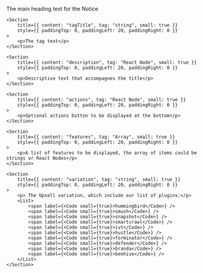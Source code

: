 
<PackageInstallGuide packageName="@wpmudev/sui-upsell-notice" />

<Section title="Props" border={true}>
	<Section
		title={{ content: "title", tag: "string", small: true }}
		style={{ paddingTop: 0, paddingLeft: 20, paddingRight: 0 }}
	>
		<p>The main heading text for the Notice</p>
	</Section>

    <Section
    	title={{ content: "tagTitle", tag: "string", small: true }}
    	style={{ paddingTop: 0, paddingLeft: 20, paddingRight: 0 }}
    >
    	<p>The tag text</p>
    </Section>

    <Section
    	title={{ content: "description", tag: "React Node", small: true }}
    	style={{ paddingTop: 0, paddingLeft: 20, paddingRight: 0 }}
    >
    	<p>Descriptive text that accompagnes the title</p>
    </Section>

    <Section
    	title={{ content: "actions", tag: "React Node", small: true }}
    	style={{ paddingTop: 0, paddingLeft: 20, paddingRight: 0 }}
    >
    	<p>Optional actions button to be displayed at the bottom</p>
    </Section>

    <Section
    	title={{ content: "features", tag: "Array", small: true }}
    	style={{ paddingTop: 0, paddingLeft: 20, paddingRight: 0 }}
    >
    	<p>A list of features to be displayed, the array of items could be strings or React Nodes</p>
    </Section>

    <Section
    	title={{ content: "variation", tag: "string", small: true }}
    	style={{ paddingTop: 0, paddingLeft: 20, paddingRight: 0 }}
    >
    	<p> The Upsell variation, which include our list of plugins:</p>
    	<List>
    		<span label={<Code small={true}>hummingbird</Code>} />
    		<span label={<Code small={true}>smush</Code>} />
    		<span label={<Code small={true}>snapshot</Code>} />
    		<span label={<Code small={true}>smartcrawl</Code>} />
    		<span label={<Code small={true}>ivt</Code>} />
    		<span label={<Code small={true}>hustle</Code>} />
    		<span label={<Code small={true}>forminator</Code>} />
    		<span label={<Code small={true}>defender</Code>} />
    		<span label={<Code small={true}>branda</Code>} />
    		<span label={<Code small={true}>beehive</Code>} />
    	</List>
    </Section>

</Section>
